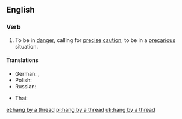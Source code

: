 ==English==

===Verb===
{{en-verb|head=[[hang]] by a [[thread]]|hangs by a thread|hanging by a thread|hung by a thread}}

# {{context|idiomatic|lang=en}} To be in [[danger]], calling for [[precise]] [[caution]]; to be in a [[precarious]] situation.

====Translations====
{{trans-top|to be in a precarious situation}}
* German: {{t+|de|am seidenen Faden hängen}}, {{t+|de|an einem seidenen Faden hängen}}
* Polish: {{t|pl|wisieć na włosku}}
* Russian: {{t|ru|висеть на волоске}}
{{trans-mid}}
* Thai: {{t|th|แขวนบนเส้นด้าย|tr=kwăen bon sâynádâai}}
{{trans-bottom}}

[[et:hang by a thread]]
[[pl:hang by a thread]]
[[uk:hang by a thread]]